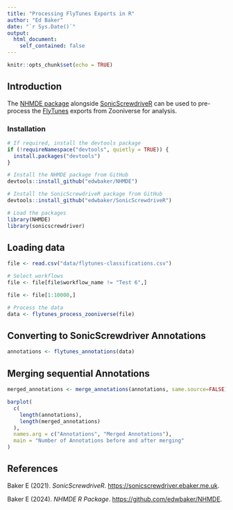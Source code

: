 ```yaml
---
title: "Processing FlyTunes Exports in R"
author: "Ed Baker"
date: "`r Sys.Date()`"
output:
  html_document: 
    self_contained: false
---
```


```r
knitr::opts_chunk$set(echo = TRUE)
```

## Introduction

The [NHMDE package](https://github.com/edwbaker/NHMDE) alongside [SonicScrewdriveR](https://sonicscrewdriver.ebaker.me.uk) can be used to pre-process the [FlyTunes](https://ebaker.me.uk/flytunes) exports from Zooniverse for analysis.

### Installation

```r
# If required, install the devtools package
if (!requireNamespace("devtools", quietly = TRUE)) {
  install.packages("devtools")
}

# Install the NHMDE package from GitHub
devtools::install_github("edwbaker/NHMDE")

# Install the SonicScrewdriveR package from GitHub
devtools::install_github("edwbaker/SonicScrewdriveR")

# Load the packages
library(NHMDE)
library(sonicscrewdriver)
```

## Loading data

```r
file <- read.csv("data/flytunes-classifications.csv")

# Select workflows
file <- file[file$workflow_name != "Test 6",]
```

```r
file <- file[1:10000,]
```


```r
# Process the data
data <- flytunes_process_zooniverse(file)
```

## Converting to SonicScrewdriver Annotations

```r
annotations <- flytunes_annotations(data)
```

## Merging sequential Annotations

```r
merged_annotations <- merge_annotations(annotations, same.source=FALSE)
```

```r
barplot(
  c(
    length(annotations),
    length(merged_annotations)
  ),
  names.arg = c("Annotations", "Merged Annotations"),
  main = "Number of Annotations before and after merging"
)
```

## References

Baker E (2021). _SonicScrewdriveR_. <https://sonicscrewdriver.ebaker.me.uk>.

Baker E (2024). _NHMDE R Package_. <https://github.com/edwbaker/NHMDE>.

